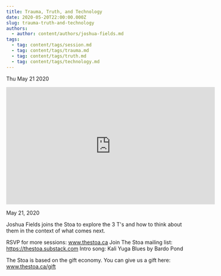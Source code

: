 ```yaml
---
title: Trauma, Truth, and Technology
date: 2020-05-20T22:00:00.000Z
slug: trauma-truth-and-technology
authors:
  - author: content/authors/joshua-fields.md
tags:
  - tag: content/tags/session.md
  - tag: content/tags/trauma.md
  - tag: content/tags/truth.md
  - tag: content/tags/technology.md
---
```






Thu May 21 2020

<iframe width="560" height="315" src="https://www.youtube.com/embed/GQ5HyX2MFMY" title="Trauma, Truth, and Technology w/ Joshua Fields" frameborder="0" allow="accelerometer; autoplay; clipboard-write; encrypted-media; gyroscope; picture-in-picture" allowfullscreen ></iframe>

May 21, 2020

Joshua Fields joins the Stoa to explore the 3 T's and how to think about them in the context of what comes next.

RSVP for more sessions: www.thestoa.ca
Join The Stoa mailing list: https://thestoa.substack.com
Intro song: Kali Yuga Blues by Bardo Pond

The Stoa is based on the gift economy. You can give us a gift here: www.thestoa.ca/gift


